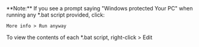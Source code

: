<div className="note">
**Note:** If you see a prompt saying "Windows protected Your PC" when running any *.bat script provided, click:

```More info > Run anyway```

To view the contents of each *.bat script, right-click > Edit
</div>